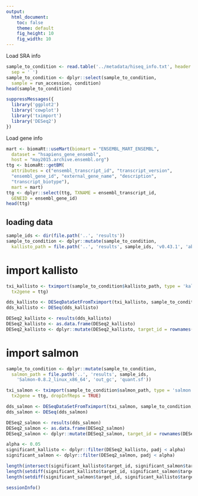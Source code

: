 ```yaml
---
output:
  html_document:
    toc: false
    theme: default
    fig_height: 10
    fig_width: 10
---
```


Load SRA info

```r
sample_to_condition <- read.table('../metadata/hiseq_info.txt', header = TRUE,
  sep = ' ')
sample_to_condition <- dplyr::select(sample_to_condition,
  sample = run_accession, condition)
head(sample_to_condition)

```

```r
suppressMessages({
  library('ggplot2')
  library('cowplot')
  library('tximport')
  library('DESeq2')
})
```

Load gene info

```r
mart <- biomaRt::useMart(biomart = "ENSEMBL_MART_ENSEMBL",
  dataset = "hsapiens_gene_ensembl",
  host = "may2015.archive.ensembl.org")
ttg <- biomaRt::getBM(
  attributes = c("ensembl_transcript_id", "transcript_version",
  "ensembl_gene_id", "external_gene_name", "description",
  "transcript_biotype"),
  mart = mart)
ttg <- dplyr::select(ttg, TXNAME = ensembl_transcript_id,
  GENEID = ensembl_gene_id)
head(ttg)
```

## loading data

```r
sample_ids <- dir(file.path('..', 'results'))
sample_to_condition <- dplyr::mutate(sample_to_condition,
  kallisto_path = file.path('..', 'results', sample_ids, 'v0.43.1', 'abundance.h5'))
```


# import kallisto

```r
txi_kallisto <- tximport(sample_to_condition$kallisto_path, type = 'kallisto',
  tx2gene = ttg)
```

```r
dds_kallisto <- DESeqDataSetFromTximport(txi_kallisto, sample_to_condition, ~condition)
dds_kallisto <- DESeq(dds_kallisto)
```

```r
DESeq2_kallisto <- results(dds_kallisto)
DESeq2_kallisto <- as.data.frame(DESeq2_kallisto)
DESeq2_kallisto <- dplyr::mutate(DESeq2_kallisto, target_id = rownames(DESeq2_kallisto))
```

# import salmon

```r
sample_to_condition <- dplyr::mutate(sample_to_condition,
  salmon_path = file.path('..', 'results', sample_ids,
    'Salmon-0.8.2_linux_x86_64', 'out_gc', 'quant.sf'))
```

```r
txi_salmon <- tximport(sample_to_condition$salmon_path, type = 'salmon',
  tx2gene = ttg, dropInfReps = TRUE)
```

```r
dds_salmon <- DESeqDataSetFromTximport(txi_salmon, sample_to_condition, ~condition)
dds_salmon <- DESeq(dds_salmon)
```

```r
DESeq2_salmon <- results(dds_salmon)
DESeq2_salmon <- as.data.frame(DESeq2_salmon)
DESeq2_salmon <- dplyr::mutate(DESeq2_salmon, target_id = rownames(DESeq2_salmon))
```

```r
alpha <- 0.05
significant_kallisto <- dplyr::filter(DESeq2_kallisto, padj < alpha)
significant_salmon <- dplyr::filter(DESeq2_salmon, padj < alpha)
```


```r
length(intersect(significant_kallisto$target_id, significant_salmon$target_id))
length(setdiff(significant_kallisto$target_id, significant_salmon$target_id))
length(setdiff(significant_salmon$target_id, significant_kallisto$target_id))
```

```r
sessionInfo()
```
